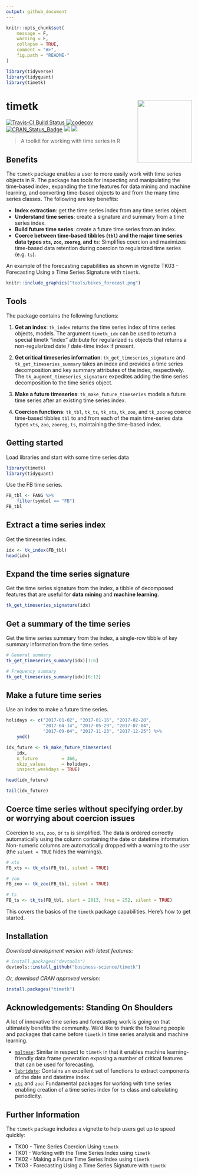 ```yaml
---
output: github_document
---
```


<!-- README.md is generated from README.Rmd. Please edit that file -->

```r
knitr::opts_chunk$set(
    message = F, 
    warning = F,
    collapse = TRUE,
    comment = "#>",
    fig.path = "README-"
)
```

```r
library(tidyverse)
library(tidyquant)
library(timetk)
```


# timetk <img src="tools/logo.png" width="147" height="170" align="right" />

[![Travis-CI Build Status](https://travis-ci.org/business-science/timetk.svg?branch=master)](https://travis-ci.org/business-science/timetk.svg?branch=master)
[![codecov](https://codecov.io/gh/business-science/timetk/branch/master/graph/badge.svg)](https://codecov.io/gh/business-science/timetk)
[![CRAN_Status_Badge](http://www.r-pkg.org/badges/version/timetk)](https://cran.r-project.org/package=timetk)
![](http://cranlogs.r-pkg.org/badges/timetk?color=brightgreen)
![](http://cranlogs.r-pkg.org/badges/grand-total/timetk?color=brightgreen)



> A toolkit for working with time series in R

## Benefits

The `timetk` package enables a user to more easily work with time series objects in R. The package has tools for inspecting and manipulating the time-based index, expanding the time features for data mining and machine learning, and converting time-based objects to and from the many time series classes. The following are key benefits:

* __Index extraction__: get the time series index from any time series object.
* __Understand time series__: create a signature and summary from a time series index.
* __Build future time series__: create a future time series from an index.
* __Coerce between time-based tibbles (`tbl`) and the major time series data types `xts`, `zoo`, `zooreg`, and `ts`__: Simplifies coercion and maximizes time-based data retention during coercion to regularized time series (e.g. `ts`).

An example of the forecasting capabilities as shown in vignette TK03 - Forecasting Using a Time Series Signature with `timetk`.

```r
knitr::include_graphics("tools/bikes_forecast.png")
```

## Tools

The package contains the following functions:

1. __Get an index__: `tk_index` returns the time series index of time
series objects, models. The argument `timetk_idx` can be used to return a
special timetk "index" attribute for regularized `ts` objects that returns a
non-regularized date / date-time index if present.

2. __Get critical timeseries information__: `tk_get_timeseries_signature` and `tk_get_timeseries_summary` takes an index and provides a time series decomposition and key summary attributes of the index, respectively. The `tk_augment_timeseries_signature` expedites adding the time series decomposition to the time series object. 

3. __Make a future timeseries__: `tk_make_future_timeseries` models a
future time series after an existing time series index.  

4. __Coercion functions__: `tk_tbl`, `tk_ts`, `tk_xts`, `tk_zoo`, and
`tk_zooreg` coerce time-based tibbles `tbl` to and from each of the main
time-series data types `xts`, `zoo`, `zooreg`, `ts`, maintaining the time-based
index.

## Getting started

Load libraries and start with some time series data

```r
library(timetk)
library(tidyquant)
```

Use the FB time series.

```r
FB_tbl <- FANG %>%
    filter(symbol == "FB")
FB_tbl
```


## Extract a time series index

Get the timeseries index.

```r
idx <- tk_index(FB_tbl)
head(idx)
```

## Expand the time series signature

Get the time series signature from the index, a tibble of decomposed features that are useful for __data mining__ and __machine learning__. 

```r
tk_get_timeseries_signature(idx)
```

## Get a summary of the time series

Get the time series summary from the index, a single-row tibble of key summary information from the time series.

```r
# General summary
tk_get_timeseries_summary(idx)[1:6]

# Frequency summary
tk_get_timeseries_summary(idx)[6:12]
```

## Make a future time series

Use an index to make a future time series.  

```r
holidays <- c("2017-01-02", "2017-01-16", "2017-02-20",
              "2017-04-14", "2017-05-29", "2017-07-04",
              "2017-09-04", "2017-11-23", "2017-12-25") %>%
    ymd()

idx_future <- tk_make_future_timeseries(
    idx, 
    n_future         = 366, 
    skip_values      = holidays, 
    inspect_weekdays = TRUE) 

head(idx_future)
```

```r
tail(idx_future)
```


## Coerce time series without specifying order.by or worrying about coercion issues

Coercion to `xts`, `zoo`, or `ts` is simplified. The data is ordered correctly automatically using the column containing the date or datetime information. Non-numeric columns are automatically dropped with a warning to the user (the `silent = TRUE` hides the warnings).

```r
# xts
FB_xts <- tk_xts(FB_tbl, silent = TRUE)
```

```r
# zoo
FB_zoo <- tk_zoo(FB_tbl, silent = TRUE)
```

```r
# ts
FB_ts <- tk_ts(FB_tbl, start = 2013, freq = 252, silent = TRUE)
```


This covers the basics of the `timetk` package capabilities. Here's how to get started.

## Installation

_Download development version with latest features_:

``` r
# install.packages("devtools")
devtools::install_github("business-science/timetk")
```

_Or, download CRAN approved version_:

```r
install.packages("timetk")
```

## Acknowledgements: Standing On Shoulders

A lot of innovative time series and forecasting work is going on that ultimately benefits the community. We'd like to thank the following people and packages that came before `timetk` in time series analysis and machine learning.

* [`maltese`](https://github.com/bearloga/maltese): Similar in respect to `timetk` in that it enables machine learning-friendly data frame generation exposing a number of critical features that can be used for forecasting.
* [`lubridate`](https://github.com/hadley/lubridate): Contains an excellent set of functions to extract components of the date and datetime index.
* [`xts`](https://github.com/joshuaulrich/xts) and `zoo`: Fundamental packages for working with time series enabling creation of a time series index for `ts` class and calculating periodicity. 



## Further Information

The `timetk` package includes a vignette to help users get up to speed quickly:

* TK00 - Time Series Coercion Using `timetk`
* TK01 - Working with the Time Series Index using `timetk`
* TK02 - Making a Future Time Series Index using `timetk`
* TK03 - Forecasting Using a Time Series Signature with `timetk`

